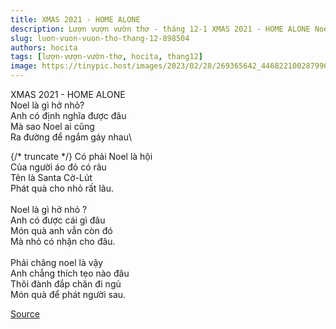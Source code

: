 ```yaml
---
title: XMAS 2021 - HOME ALONE
description: Lượn vượn vườn thơ - tháng 12-1 XMAS 2021 - HOME ALONE Noel là gì hở nhỏ?
slug: luon-vuon-vuon-tho-thang-12-898504
authors: hocita
tags: [lượn-vượn-vườn-thơ, hocita, thang12]
image: https://tinypic.host/images/2023/02/28/269365642_446822100287996_5769743726992528255_n.th.jpg
---
```


XMAS 2021 - HOME ALONE\
Noel là gì hở nhỏ?\
Anh có định nghĩa được đâu\
Mà sao Noel ai cũng\
Ra đường để ngắm gáy nhau\

{/* truncate */}
Có phải Noel là hội\
Của người áo đỏ có râu\
Tên là Santa Cờ-Lút\
Phát quà cho nhỏ rất lâu. \
\
Noel là gì hở nhỏ ?\
Anh có được cái gì đâu\
Món quà anh vẫn còn đó\
Mà nhỏ có nhận cho đâu.\
\
Phải chăng noel là vậy\
Anh chẳng thích tẹo nào đâu\
Thôi đành đắp chăn đi ngủ\
Món quà để phát người sau.

[Source](https://www.facebook.com/ape.poem/posts/pfbid0UPEcR7yELPWyv54tSMyxVANrHy2LvSWW4Zw1MjJ91NXWS5Cb2VyJGNY3zM23JgWnl)

